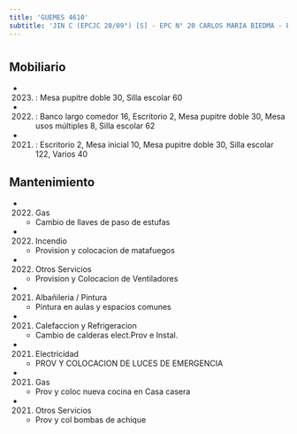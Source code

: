 ```yaml
---
title: 'GUEMES 4610'
subtitle: 'JIN C (EPCJC 20/09°) [S] - EPC N° 20 CARLOS MARIA BIEDMA - ESEA EN DANZA RAMICONE CURSO VOCACIONAL DE FOLKLORE N° 09'
---
```


#


## Mobiliario

*  (2023) : Mesa pupitre doble 30, Silla escolar 60 

*  (2022) : Banco largo comedor 16, Escritorio 2, Mesa pupitre doble 30, Mesa usos múltiples 8, Silla escolar 62 

*  (2021) : Escritorio 2, Mesa inicial 10, Mesa pupitre doble 30, Silla escolar 122, Varios 40 





## Mantenimiento

*  (2022) Gas 
    + Cambio de llaves de paso de estufas

*  (2022) Incendio 
    + Provision y colocacion de matafuegos

*  (2022) Otros Servicios 
    + Provision y Colocacion de Ventiladores

*  (2021) Albañileria / Pintura 
    + Pintura en aulas y espacios comunes

*  (2021) Calefaccion y Refrigeracion 
    + Cambio de calderas elect.Prov e Instal.

*  (2021) Electricidad 
    + PROV Y COLOCACION DE LUCES DE EMERGENCIA

*  (2021) Gas 
    + Prov y coloc nueva cocina en Casa casera

*  (2021) Otros Servicios 
    + Prov y col bombas de achique



